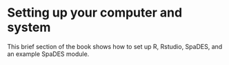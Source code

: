 
# Setting up your computer and system {.unnumbered}

This brief section of the book shows how to set up R, Rstudio, SpaDES, and an example SpaDES module. 



